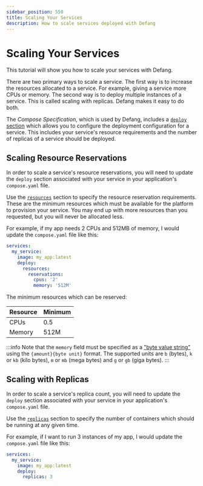 ```yaml
---
sidebar_position: 550
title: Scaling Your Services
description: How to scale services deployed with Defang
---
```


# Scaling Your Services

This tutorial will show you how to scale your services with Defang.

There are two primary ways to scale a service. The first way is to increase the resources allocated to a service. For example, giving a service more CPUs or memory. The second way is to deploy multiple instances of a service. This is called scaling with replicas. Defang makes it easy to do both.

The _Compose Specification_, which is used by Defang, includes a [`deploy` section](https://github.com/compose-spec/compose-spec/blob/main/deploy.md) which allows you to configure the deployment configuration for a service. This includes your service's resource requirements and the number of replicas of a service should be deployed.

## Scaling Resource Reservations

In order to scale a service's resource reservations, you will need to update the `deploy` section associated with your service in your application's `compose.yaml` file.

Use the [`resources`](https://github.com/compose-spec/compose-spec/blob/main/deploy.md#resources) section to specify the resource reservation requirements. These are the minimum resources which must be available for the platform to provision your service. You may end up with more resources than you requested, but you will never be allocated less.

For example, if my app needs 2 CPUs and 512MB of memory, I would update the `compose.yaml` file like this:

```yaml
services:
  my_service:
    image: my_app:latest
    deploy:
      resources:
        reservations:
          cpus: '2'
          memory: '512M'
```

The minimum resources which can be reserved:

| Resource | Minimum |
|----------|---------|
| CPUs     | 0.5     |
| Memory   | 512M    |

:::info
Note that the `memory` field must be specified as a ["byte value string"](https://github.com/compose-spec/compose-spec/blob/main/11-extension.md#specifying-byte-values) using the `{amount}{byte unit}` format. The supported units are `b` (bytes), `k` or `kb` (kilo bytes), `m` or `mb` (mega bytes) and `g` or `gb` (giga bytes).
:::

## Scaling with Replicas

In order to scale a service's replica count, you will need to update the `deploy` section associated with your service in your application's `compose.yaml` file.

Use the [`replicas`](https://github.com/compose-spec/compose-spec/blob/main/deploy.md#replicas) section to specify the number of containers which should be running at any given time.

For example, if I want to run 3 instances of my app, I would update the `compose.yaml` file like this:

```yaml
services:
  my_service:
    image: my_app:latest
    deploy:
      replicas: 3
```
